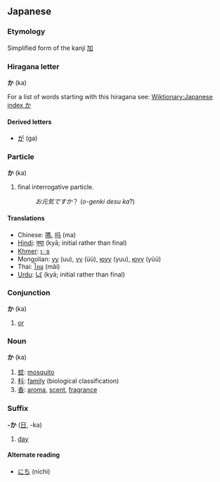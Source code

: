 <font lang="ja">
== Japanese ==
===Etymology===
Simplified form of the kanji [[加]]

===Hiragana letter===
'''か''' (ka)

For a list of words starting with this hiragana see: [[Wiktionary:Japanese index か]]

====Derived letters====
*[[が]] (ga)

===Particle===
'''か''' (ka)

# final interrogative particle.
#:''お元気ですか''？ (''o-genki desu ka''?)

====Translations====
*Chinese: <font lang="zh">[[嗎]], [[吗]] (ma)</font>
*[[Hindi]]: [[क्या]] (kyā; initial rather than final)
*[[Khmer]]: [[េទ]]
*Mongolian: [[уу]] (uu), [[үү]] (üü), [[юуу]] (yuu), [[юүү]] (yüü)
*Thai: [[ไหม]] (mãi)
*[[Urdu]]: [[كيا]] (kyā; initial rather than final)

===Conjunction===
'''か''' (ka)

# [[or]]

===Noun===
'''か''' (ka)

#[[蚊]]: [[mosquito]]
#[[科]]: [[family]] (biological classification)
#[[香]]: [[aroma]], [[scent]], [[fragrance]]

===Suffix===
'''-か''' ([[日]], -ka)

# [[day]]

====Alternate reading====
* [[にち]] (nichi)

</font>